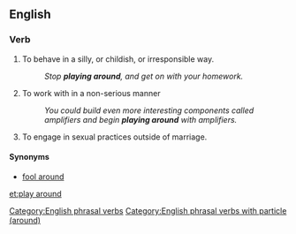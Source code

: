 ==English==

===Verb===
{{head|en|verb}}

# To behave in a silly, or childish, or irresponsible way.
#: ''Stop '''playing around''', and get on with your homework.''
# To work with in a non-serious manner
#: ''You could build even more interesting components called amplifiers and begin '''playing around''' with amplifiers.''
# {{lb|en|idiomatic}} To engage in sexual practices outside of marriage.

====Synonyms====
* [[fool around]]

[[Category:English phrasal verbs]]
[[Category:English phrasal verbs with particle (around)]]

[[et:play around]]